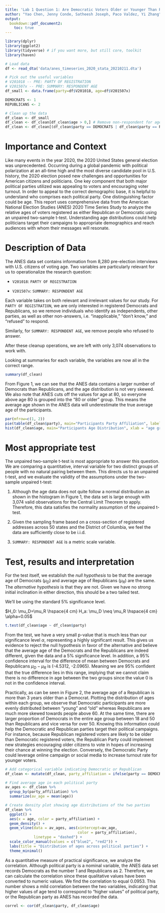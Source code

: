 ```yaml
---
title: 'Lab 1 Question 1: Are Democratic Voters Older or Younger Than Republican Voters in 2020?'
author: "Yao Chen, Jenny Conde, Satheesh Joseph, Paco Valdez, Yi Zhang"
output: 
  bookdown::pdf_document2: 
    toc: true
---
```


\clearpage

```r
library(dplyr)
library(ggplot2) 
library(tidyverse) # if you want more, but still core, toolkit
library(haven)
```

```r
# Load data
df <- read_dta('data/anes_timeseries_2020_stata_20210211.dta')

# Pick out the useful variables
# V201018 -- PRE: PARTY OF REGISTRATION
# V201507x -- PRE: SUMMARY: RESPONDENT AGE
df_small <- data.frame(party=df$V201018, age=df$V201507x)

DEMOCRATS <- 1
REPUBLICANS <- 2

# Clean up the data
df_clean <- df_small
df_clean <- df_clean[df_clean$age > 0,] # Remove non-respondent for age
df_clean <- df_clean[(df_clean$party == DEMOCRATS | df_clean$party == REPUBLICANS),] # Only include D or R
```


# Importance and Context

Like many events in the year 2020, the 2020 United States general election was
unprecedented. Occurring during a global pandemic with political polarization 
at an all-time high and the most diverse candidate pool in U.S. history, 
the 2020 election posed new challenges and opportunities for American citizens 
and politicians. One key component that both major political parties utilized 
was appealing to voters and encouraging voter turnout. In order to appeal to 
the correct demographic base, it is helpful to understand who comprises each 
political party. One distinguishing factor could be age. This report uses 
comprehensive data from the American National Election Studies (ANES) 2020 
Time Series Study to analyze the relative ages of voters registered as either 
Republican or Democratic using an unpaired two-sample t-test. Understanding 
age distributions could help politicians target their campaigns to appropriate 
demographics and reach audiences with whom their messages will resonate. 

# Description of Data
The ANES data set contains information from 8,280 pre-election interviews with 
U.S. citizens of voting age. Two variables are particularly relevant for us 
to operationalize the research question:

- `V201018`: `PARTY OF REGISTRATION`

- `V201507x`: `SUMMARY: RESPONDENT AGE`

Each variable takes on both relevant and irrelevant values for 
our study.
For `PARTY OF REGISTRATION`, we are only interested in registered Democrats and 
Republicans, so we remove individuals who identify as independents,
other parties, as well as other non-answers, i.e. "inapplicable," "don't know," and
"refused" to respond.

Similarly, for `SUMMARY: RESPONDENT AGE`, we remove people who refused to answer.

After these cleanup operations, we are left with only 3,074 observations to work with.

Looking at summaries for each variable, the variables are now all in the correct range.

``` r
summary(df_clean)
```

From Figure 1, we can see that the ANES data contains a larger number of Democrats than Republicans, and the age distribution is not very skewed. We also note that ANES cuts off the values for age at 80, so everyone above age 80 is grouped into the "80 or older" group. 
This means the average age shown in the ANES data will underestimate the true 
average age of the participants.

``` r
par(mfrow=c(1, 2))
pie(table(df_clean$party), main="Participants Party Affiliation", labels=c('Democrats', 'Republicans'))
hist(df_clean$age, main="Participants Age Distribution", xlab = "age group", ylab = "Number of people")
```


# Most appropriate test
The unpaired two-sample t-test is most appropriate to answer this question.
We are comparing a quantitative, interval variable for two distinct groups of people with no natural pairing between them.
This directs us to an unpaired t-test, and we evaluate the validity of the 
assumptions under the two-sample unpaired t-test:

1. Although the age data does not quite follow a normal distribution as shown in the histogram in Figure 1, the data set is large enough with 3,074 valid observations for the Central Limit Theorem to apply.
Therefore, this data satisfies the normality assumption of the unpaired t-test.

2. Given the sampling frame based on a cross-section of registered addresses across 50 states
and the District of Columbia, we feel the data are sufficiently close to be i.i.d.

3. `SUMMARY: RESPONDENT AGE` is a metric scale variable.

# Test, results and interpretation
For the test itself, we establish the *null hypothesis* to be that the average age
of Democrats ($\mu_D$) and average age of Republicans ($\mu_R$) are the same. The *alternative hypothesis* is that they are not.
Given we have no strong initial inclination in either direction, this should be a two tailed test.

We'll be using the standard $5\%$ significance level.

$H_0: \mu_D=\mu_R \hspace{4 cm} H_a: \mu_D \neq \mu_R \hspace{4 cm} \alpha=0.05$

``` r
t.test(df_clean$age ~ df_clean$party)
```

From the test, we have a very small p-value that is much less than our significance level $\alpha$, representing a highly significant result.
This gives us evidence to reject the null hypothesis in favor of the alternative and
believe that the average age of the Democrats and the Republicans are indeed different,
given the data and a 5% significance level. In addition, a 95% confidence interval for the difference of mean between Democrats and Republicans $\mu_D-\mu_R$ is (-4.5312, -2.0965). Meaning we are 95% confident that the true difference lies in this range, implying that
we cannot claim there is no difference in age between the two groups since the value
0 is not in the confidence interval.

Practically, as can be seen in Figure 2, the average age of a Republican is more than 3 years
older than a Democrat.
Plotting the distribution of ages within each group, we observe that Democratic
participants are more evenly distributed between "young" and "old" whereas Republicans are much more skewed towards people above 60. At the same time, there are larger proportion of Democrats in the entire age group between 18 and 50 than Republicans and vice versa for over 50.
Knowing this information could help the Democratic and Republican parties target
their political campaigns. 
For instance, because Republican registered voters are likely to be older than Democratic registered voters, the Republican Party could implement new strategies encouraging older citizens to vote in hopes of increasing their chance at winning the election. Conversely, the Democratic Party could leverage online campaign or social media to increase turnout rate for younger voters.

```r
# Add categorical variable indicating Democratic or Republican
df_clean <- mutate(df_clean, party_affiliation = ifelse(party == DEMOCRATS, "Democratic Party", "Republican Party"))

# Find average age in each political party
av_ages <- df_clean %>%
  group_by(party_affiliation) %>%
  summarize(av_age = mean(age))

# Create density plot showing age distributions of the two parties
df_clean %>%
  ggplot() +
  aes(x = age, color = party_affiliation) +
  geom_density() + 
  geom_vline(data = av_ages, aes(xintercept=av_age, 
                                 color = party_affiliation),
             linetype = "dashed") +
  scale_color_manual(values = c("blue2", "red2")) + 
  labs(title = "Distribution of ages across political parties") +
  theme_minimal()
```

As a quantitative measure of practical significance, we analyze the correlation.
Although political party is a nominal variable, the ANES data set records Democrats as the number 1 and Republicans as 2. Therefore, we can calculate the correlation since these 
qualitative values have been converted to numeric values. We find the correlation
to equal $0.0953$. This number shows a mild correlation between the two variables,
indicating that higher values of age tend to correspond to "higher values" of 
political party, or the Republican party as ANES has recorded the data.

``` r
correl <- cor(df_clean$party, df_clean$age)
```

